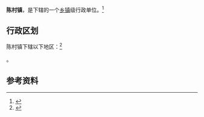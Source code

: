 {{中国乡级行政区|14/08/26/102/000}}

'''陈村镇'''，是{{PRC admin/fullname|14/08/26/102/000|3}}下辖的一个[[乡镇|乡镇]]级行政单位。<ref>{{PRC admin/ref sgc|{{PRC admin/parent|14/08/26/102/000}}}}</ref>

== 行政区划 ==

陈村镇下辖以下地区：<ref>{{PRC admin/ref sgc|14/08/26/102/000}}</ref>

{{PRC admin/children|14/08/26/102/000}}。

== 参考资料 ==

{{reflist}}

{{行政区划小作品}}
{{PRC admin/navcat|14/08/26/102/000}}